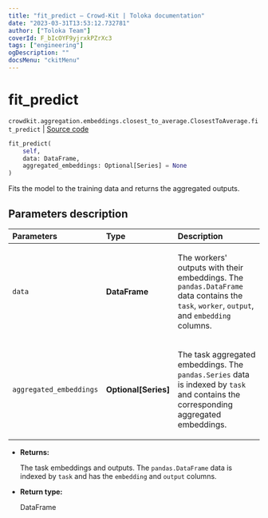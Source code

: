 ```yaml
---
title: "fit_predict — Crowd-Kit | Toloka documentation"
date: "2023-03-31T13:53:12.732781"
author: ["Toloka Team"]
coverId: F_bIcOYF9yjrxkPZrXc3
tags: ["engineering"]
ogDescription: ""
docsMenu: "ckitMenu"
---
```


# fit_predict

`crowdkit.aggregation.embeddings.closest_to_average.ClosestToAverage.fit_predict` | [Source code](https://github.com/Toloka/crowd-kit/blob/v1.2.1/crowdkit/aggregation/embeddings/closest_to_average.py#L104)

```python
fit_predict(
    self,
    data: DataFrame,
    aggregated_embeddings: Optional[Series] = None
)
```

Fits the model to the training data and returns the aggregated outputs.

## Parameters description

| Parameters | Type | Description |
| :----------| :----| :-----------|
`data`|**DataFrame**|<p>The workers' outputs with their embeddings. The `pandas.DataFrame` data contains the `task`, `worker`, `output`, and `embedding` columns.</p>
`aggregated_embeddings`|**Optional\[Series\]**|<p>The task aggregated embeddings. The `pandas.Series` data is indexed by `task` and contains the corresponding aggregated embeddings.</p>

* **Returns:**

  The task embeddings and outputs.
The `pandas.DataFrame` data is indexed by `task` and has the `embedding` and `output` columns.

* **Return type:**

  DataFrame